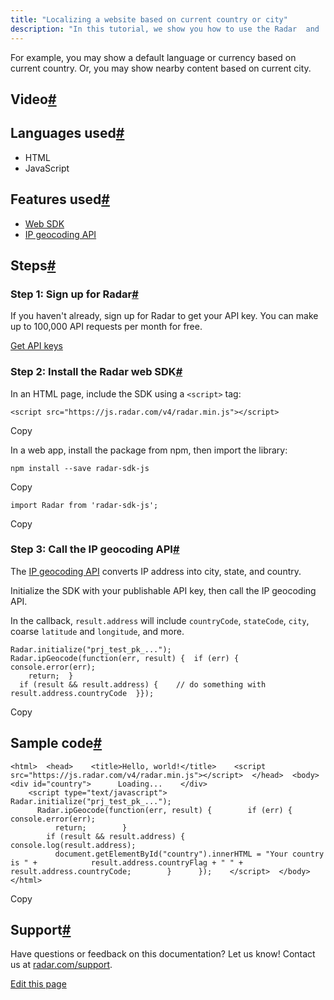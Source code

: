 ```yaml
---
title: "Localizing a website based on current country or city"
description: "In this tutorial, we show you how to use the Radar  and  to localize a website based on current country or city."
---
```


For example, you may show a default language or currency based on current country. Or, you may show nearby content based on current city.

## []()Video[#](#video "Direct link to heading")

## []()Languages used[#](#languages-used "Direct link to heading")

* HTML
* JavaScript

## []()Features used[#](#features-used "Direct link to heading")

* [Web SDK](/sdk/web)
* [IP geocoding API](/api#ip-geocode)

## []()Steps[#](#steps "Direct link to heading")

### []()Step 1: Sign up for Radar[#](#step-1-sign-up-for-radar "Direct link to heading")

If you haven't already, sign up for Radar to get your API key. You can make up to 100,000 API requests per month for free.

[Get API keys](https://radar.com/signup)

### []()Step 2: Install the Radar web SDK[#](#step-2-install-the-radar-web-sdk "Direct link to heading")

In an HTML page, include the SDK using a `<script>` tag:

```
<script src="https://js.radar.com/v4/radar.min.js"></script>
```

Copy

In a web app, install the package from npm, then import the library:

```
npm install --save radar-sdk-js
```

Copy

```
import Radar from 'radar-sdk-js';
```

Copy

### []()Step 3: Call the IP geocoding API[#](#step-3-call-the-ip-geocoding-api "Direct link to heading")

The [IP geocoding API](/api#ip-geocode) converts IP address into city, state, and country.

Initialize the SDK with your publishable API key, then call the IP geocoding API.

In the callback, `result.address` will include `countryCode`, `stateCode`, `city`, coarse `latitude` and `longitude`, and more.

```
Radar.initialize("prj_test_pk_...");
Radar.ipGeocode(function(err, result) {  if (err) {    console.error(err);
    return;  }
  if (result && result.address) {    // do something with result.address.countryCode  }});
```

Copy

## []()Sample code[#](#sample-code "Direct link to heading")

```
<html>  <head>    <title>Hello, world!</title>    <script src="https://js.radar.com/v4/radar.min.js"></script>  </head>  <body>    <div id="country">      Loading...    </div>
    <script type="text/javascript">      Radar.initialize("prj_test_pk_...");
      Radar.ipGeocode(function(err, result) {        if (err) {          console.error(err);
          return;        }
        if (result && result.address) {          console.log(result.address);
          document.getElementById("country").innerHTML = "Your country is " +            result.address.countryFlag + " " + result.address.countryCode;        }      });    </script>  </body></html>
```

Copy

## []()Support[#](#support "Direct link to heading")

Have questions or feedback on this documentation? Let us know! Contact us at [radar.com/support](https://radar.com/support).

[Edit this page](https://github.com/radarlabs/docs/edit/main/docs/tutorials/localizing-a-website-based-on-current-country-or-city.mdx)
